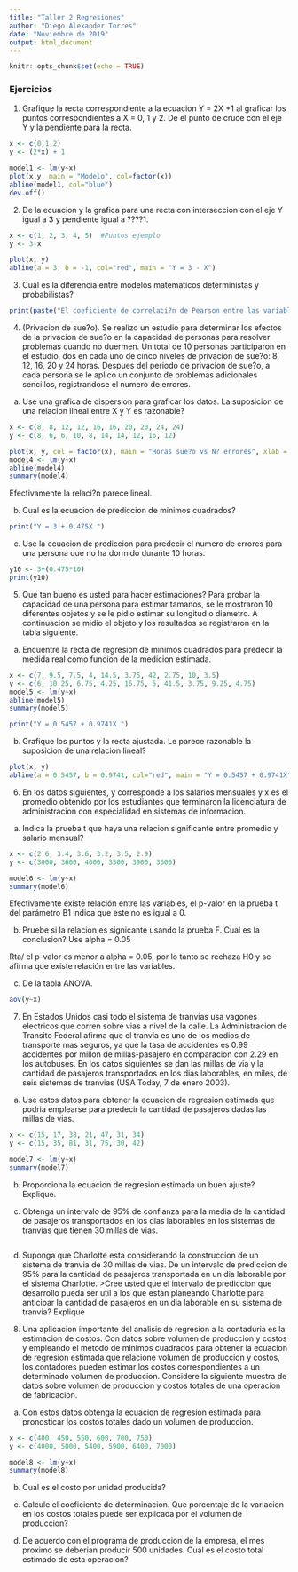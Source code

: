 ```yaml
---
title: "Taller 2 Regresiones"
author: "Diego Alexander Torres"
date: "Noviembre de 2019"
output: html_document
---
```


```r
knitr::opts_chunk$set(echo = TRUE)
```

### Ejercicios

1. Grafique la recta correspondiente a la ecuacion Y = 2X +1 al graficar los
puntos correspondientes a X = 0, 1 y 2. De el punto de cruce con el eje
Y y la pendiente para la recta.

```r
x <- c(0,1,2)
y <- (2*x) + 1

model1 <- lm(y~x)
plot(x,y, main = "Modelo", col=factor(x))
abline(model1, col="blue")
dev.off()
```



2. De la ecuacion y la grafica para una recta con interseccion con el eje Y
igual a 3 y pendiente igual a ????1.

```r
x <- c(1, 2, 3, 4, 5)  #Puntos ejemplo
y <- 3-x

plot(x, y)
abline(a = 3, b = -1, col="red", main = "Y = 3 - X")

```

3. Cual es la diferencia entre modelos matematicos deterministas y probabilistas?

```r

print(paste("El coeficiente de correlaci?n de Pearson entre las variables que representan la altura de las parejas es de:", round(cor(x,y),2)))
```

4. (Privacion de sue?o). Se realizo un estudio para determinar los efectos de
la privacion de sue?o en la capacidad de personas para resolver problemas
cuando no duermen. Un total de 10 personas participaron en el estudio,
dos en cada uno de cinco niveles de privacion de sue?o: 8, 12, 16, 20 y
24 horas. Despues del periodo de privacion de sue?o, a cada persona se
le aplico un conjunto de problemas adicionales sencillos, registrandose el
numero de errores.

a) Use una grafica de dispersion para graficar los datos. La suposicion
de una relacion lineal entre X y Y es razonable?

```r

x <- c(8, 8, 12, 12, 16, 16, 20, 20, 24, 24)
y <- c(8, 6, 6, 10, 8, 14, 14, 12, 16, 12)

plot(x, y, col = factor(x), main = "Horas sue?o vs N? errores", xlab = "horas sin dormir", ylab = "N? errores")
model4 <- lm(y~x)
abline(model4)
summary(model4)
```
Efectivamente la relaci?n parece lineal.

b) Cual es la ecuacion de prediccion de minimos cuadrados?

```r
print("Y = 3 + 0.475X ")
```

c) Use la ecuacion de prediccion para predecir el numero de errores para
una persona que no ha dormido durante 10 horas.

```r
y10 <- 3+(0.475*10)
print(y10)
```


5. Que tan bueno es usted para hacer estimaciones? Para probar la capacidad
de una persona para estimar tamanos, se le mostraron 10 diferentes
objetos y se le pidio estimar su longitud o diametro. A continuacion se
midio el objeto y los resultados se registraron en la tabla siguiente.

a) Encuentre la recta de regresion de minimos cuadrados para predecir
la medida real como funcion de la medicion estimada.

```r
x <- c(7, 9.5, 7.5, 4, 14.5, 3.75, 42, 2.75, 10, 3.5)
y <- c(6, 10.25, 6.75, 4.25, 15.75, 5, 41.5, 3.75, 9.25, 4.75)
model5 <- lm(y~x)
abline(model5)
summary(model5)

```
```r
print("Y = 0.5457 + 0.9741X ")
```

b) Grafique los puntos y la recta ajustada. Le parece razonable la
suposicion de una relacion lineal?

```r
plot(x, y)
abline(a = 0.5457, b = 0.9741, col="red", main = "Y = 0.5457 + 0.9741X")
```

6. En los datos siguientes, y corresponde a los salarios mensuales y x es el
promedio obtenido por los estudiantes que terminaron la licenciatura de
administracion con especialidad en sistemas de informacion.


a) Indica la prueba t que haya una relacion significante entre promedio
y salario mensual?


```r
x <- c(2.6, 3.4, 3.6, 3.2, 3.5, 2.9)
y <- c(3000, 3600, 4000, 3500, 3900, 3600)

model6 <- lm(y~x)
summary(model6)
```
Efectivamente existe relación entre las variables, el p-valor en la prueba t del parámetro B1 indica que este no es igual a 0.

b) Pruebe si la relacion es signicante usando la prueba F. Cual es la
conclusion? Use alpha = 0.05


Rta/ el p-valor es menor a alpha = 0.05, por lo tanto se rechaza H0 y se afirma que existe relación entre las variables.

c) De la tabla ANOVA.

```r
aov(y~x)
```


7. En Estados Unidos casi todo el sistema de tranvias usa vagones electricos
que corren sobre vias a nivel de la calle. La Administracion de Transito
Federal afirma que el tranvia es uno de los medios de transporte mas
seguros, ya que la tasa de accidentes es 0.99 accidentes por millon de
millas-pasajero en comparacion con 2.29 en los autobuses. En los datos
siguientes se dan las millas de via y la cantidad de pasajeros transportados
en los dias laborables, en miles, de seis sistemas de tranvias (USA Today,
7 de enero 2003).


a) Use estos datos para obtener la ecuacion de regresion estimada que
podria emplearse para predecir la cantidad de pasajeros dadas las
millas de vias.


```r
x <- c(15, 17, 38, 21, 47, 31, 34)
y <- c(15, 35, 81, 31, 75, 30, 42)

model7 <- lm(y~x)
summary(model7)
```


b) Proporciona la ecuacion de regresion estimada un buen ajuste? Explique.


c) Obtenga un intervalo de 95% de confianza para la media de la cantidad
de pasajeros transportados en los dias laborables en los sistemas
de tranvias que tienen 30 millas de vias.

```r

```

d) Suponga que Charlotte esta considerando la construccion de un sistema
de tranvia de 30 millas de vias. De un intervalo de prediccion de
95% para la cantidad de pasajeros transportada en un dia laborable
por el sistema Charlotte. >Cree usted que el intervalo de prediccion
que desarrollo pueda ser util a los que estan planeando Charlotte para
anticipar la cantidad de pasajeros en un dia laborable en su sistema
de tranvia? Explique



8. Una aplicacion importante del analisis de regresion a la contaduria es la
estimacion de costos. Con datos sobre volumen de produccion y costos
y empleando el metodo de minimos cuadrados para obtener la ecuacion
de regresion estimada que relacione volumen de produccion y costos, los
contadores pueden estimar los costos correspondientes a un determinado
volumen de produccion. Considere la siguiente muestra de datos sobre
volumen de produccion y costos totales de una operacion de fabricacion.


a) Con estos datos obtenga la ecuacion de regresion estimada para
pronosticar los costos totales dado un volumen de produccion.

```r
x <- c(400, 450, 550, 600, 700, 750)
y <- c(4000, 5000, 5400, 5900, 6400, 7000)

model8 <- lm(y~x)
summary(model8)
```

b) Cual es el costo por unidad producida?

c) Calcule el coeficiente de determinacion. Que porcentaje de la variacion
en los costos totales puede ser explicada por el volumen de produccion?

d) De acuerdo con el programa de produccion de la empresa, el mes
proximo se deberian producir 500 unidades. Cual es el costo total
estimado de esta operacion?